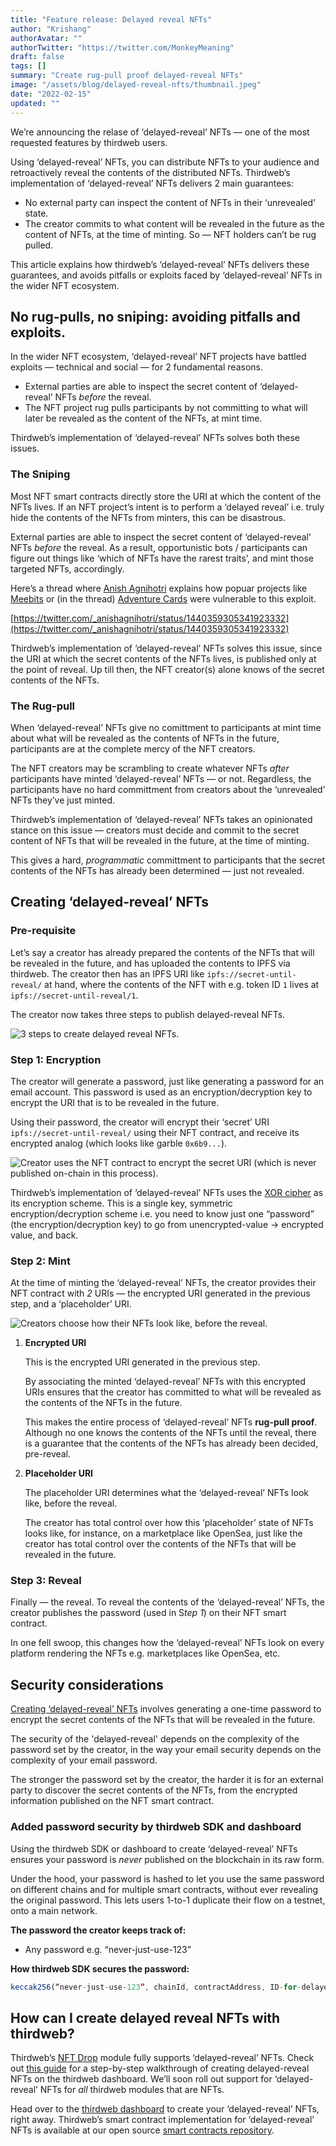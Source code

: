 ```yaml
---
title: "Feature release: Delayed reveal NFTs"
author: "Krishang"
authorAvatar: ""
authorTwitter: "https://twitter.com/MonkeyMeaning"
draft: false
tags: []
summary: "Create rug-pull proof delayed-reveal NFTs"
image: "/assets/blog/delayed-reveal-nfts/thumbnail.jpeg"
date: "2022-02-15"
updated: ""
---
```


We’re announcing the relase of ‘delayed-reveal’ NFTs — one of the most requested features by thirdweb users.

Using ‘delayed-reveal’ NFTs, you can distribute NFTs to your audience and retroactively reveal the contents of the distributed NFTs. Thirdweb’s implementation of ‘delayed-reveal’ NFTs delivers 2 main guarantees:

- No external party can inspect the content of NFTs in their ‘unrevealed’ state.
- The creator commits to what content will be revealed in the future as the content of NFTs, at the time of minting. So — NFT holders can’t be rug pulled.

This article explains how thirdweb’s ‘delayed-reveal’ NFTs delivers these guarantees, and avoids pitfalls or exploits faced by ‘delayed-reveal’ NFTs in the wider NFT ecosystem.

## No rug-pulls, no sniping: avoiding pitfalls and exploits.

In the wider NFT ecosystem, ‘delayed-reveal’ NFT projects have battled exploits — technical and social — for 2 fundamental reasons.

- External parties are able to inspect the secret content of ‘delayed-reveal’ NFTs *before* the reveal.
- The NFT project rug pulls participants by not committing to what will later be revealed as the content of the NFTs, at mint time.

Thirdweb’s implementation of ‘delayed-reveal’ NFTs solves both these issues.

### The Sniping

Most NFT smart contracts directly store the URI at which the content of the NFTs lives. If an NFT project’s intent is to perform a ‘delayed reveal’ i.e. truly hide the contents of the NFTs from minters, this can be disastrous.

External parties are able to inspect the secret content of ‘delayed-reveal’ NFTs *before* the reveal. As a result, opportunistic bots / participants can figure out things like ‘which of NFTs have the rarest traits’, and mint those targeted NFTs, accordingly.

Here’s a thread where [Anish Agnihotri](https://twitter.com/_anishagnihotri) explains how popuar projects like [Meebits](https://meebits.larvalabs.com/) or (in the thread) [Adventure Cards](https://0xadventures.com/) were vulnerable to this exploit.

[https://twitter.com/_anishagnihotri/status/1440359305341923332](https://twitter.com/_anishagnihotri/status/1440359305341923332)

Thirdweb’s implementation of ‘delayed-reveal’ NFTs solves this issue, since the URI at which the secret contents of the NFTs lives, is published only at the point of reveal. Up till then, the NFT creator(s) alone knows of the secret contents of the NFTs.

### The Rug-pull

When ‘delayed-reveal’ NFTs give no comittment to participants at mint time about what will be revealed as the contents of NFTs in the future, participants are at the complete mercy of the NFT creators.

The NFT creators may be scrambling to create whatever NFTs *after* participants have minted ‘delayed-reveal’ NFTs — or not. Regardless, the participants have no hard committment from creators about the ‘unrevealed’ NFTs they’ve just minted.

Thirdweb’s implementation of ‘delayed-reveal’ NFTs takes an opinionated stance on this issue — creators must decide and commit to the secret content of NFTs that will be revealed in the future, at the time of minting.

This gives a hard, *programmatic* committment to participants that the secret contents of the NFTs has already been determined — just not revealed.

## Creating ‘delayed-reveal’ NFTs

### Pre-requisite

Let’s say a creator has already prepared the contents of the NFTs that will be revealed in the future, and has uploaded the contents to IPFS via thirdweb. The creator then has an IPFS URI like `ipfs://secret-until-reveal/` at hand, where the contents of the NFT with e.g. token ID `1` lives at `ipfs://secret-until-reveal/1`.

The creator now takes three steps to publish delayed-reveal NFTs.

![3 steps to create delayed reveal NFTs.](/assets/blog/delayed-reveal-nfts/tw-blog-pic-1.png)

### Step 1: Encryption

The creator will generate a password, just like generating a password for an email account. This password is used as an encryption/decryption key to encrypt the URI that is to be revealed in the future.

Using their password, the creator will encrypt their ‘secret’ URI `ipfs://secret-until-reveal/` using their NFT contract, and receive its encrypted analog (which looks like garble `0x6b9...`).

![Creator uses the NFT contract to encrypt the secret URI (which is never published on-chain in this process).](/assets/blog/delayed-reveal-nfts/tw-blog-pic-2.png)

Thirdweb’s implementation of ‘delayed-reveal’ NFTs uses the [XOR cipher](https://en.wikipedia.org/wiki/XOR_cipher) as its encryption scheme. This is a single key, symmetric encryption/decryption scheme i.e. you need to know just one “password” (the encryption/decryption key) to go from unencrypted-value → encrypted value, and back.

### Step 2: Mint

At the time of minting the ‘delayed-reveal’ NFTs, the creator provides their NFT contract with *2* URIs — the encrypted URI generated in the previous step, and a ‘placeholder’ URI.

![Creators choose how their NFTs look like, before the reveal.](/assets/blog/delayed-reveal-nfts/te-blog-pic-3.png)

1. **Encrypted URI**
    
    This is the encrypted URI generated in the previous step. 
    
    By associating the minted ‘delayed-reveal’ NFTs with this encrypted URIs ensures that the creator has committed to what will be revealed as the contents of the NFTs in the future.
    
    This makes the entire process of ‘delayed-reveal’ NFTs **rug-pull proof**. Although no one knows the contents of the NFTs until the reveal, there is a guarantee that the contents of the NFTs has already been decided, pre-reveal.
    
2. **Placeholder URI**
    
    The placeholder URI determines what the ‘delayed-reveal’ NFTs look like, before the reveal. 
    
    The creator has total control over how this ‘placeholder’ state of NFTs looks like, for instance, on a marketplace like OpenSea, just like the creator has total control over the contents of the NFTs that will be revealed in the future.
    

### Step 3: Reveal

Finally — the reveal. To reveal the contents of the ‘delayed-reveal’ NFTs, the creator publishes the password (used in S*tep 1*) on their NFT smart contract.

In one fell swoop, this changes how the ‘delayed-reveal’ NFTs look on every platform rendering the NFTs e.g. marketplaces like OpenSea, etc.

## Security considerations

[Creating ‘delayed-reveal’ NFTs](https://blog.thirdweb.com//delayed-reveal-nfts#step-1-encryption) involves generating a one-time password to encrypt the secret contents of the NFTs that will be revealed in the future.

The security of the 'delayed-reveal' depends on the complexity of the password set by the creator, in the way your email security depends on the complexity of your email password.

The stronger the password set by the creator, the harder it is for an external party to discover the secret contents of the NFTs, from the encrypted information published on the NFT smart contract.

### Added password security by thirdweb SDK and dashboard

Using the thirdweb SDK or dashboard to create ‘delayed-reveal’ NFTs ensures your password is *never* published on the blockchain in its raw form.

Under the hood, your password is hashed to let you use the same password on different chains and for multiple smart contracts, without ever revealing the original password. This lets users 1-to-1 duplicate their flow on a testnet, onto a main network.

**The password the creator keeps track of:**

- Any password e.g. “never-just-use-123”

**How thirdweb SDK secures the password:**

```javascript
keccak256(“never-just-use-123”, chainId, contractAddress, ID-for-delayed-reveal-NFTs)
```

## How can I create delayed reveal NFTs with thirdweb?

Thirdweb’s [NFT Drop](https://thirdweb.com/portal/guides/nft-drop) module fully supports ‘delayed-reveal’ NFTs. Check out [this guide](https://portal.thirdweb.com/guides/nft-drop-with-delayed-reveal) for a step-by-step walkthrough of creating delayed-reveal NFTs on the thirdweb dashboard. We’ll soon roll out support for ‘delayed-reveal’ NFTs for *all* thirdweb modules that are NFTs.

Head over to the [thirdweb dashboard](http://thirdweb.com/dashboard) to create your ‘delayed-reveal’ NFTs, right away. Thirdweb’s smart contract implementation for ‘delayed-reveal’ NFTs is available at our open source [smart contracts repository](https://github.com/nftlabs/nftlabs-protocols/blob/main/contracts/lazy_mint/ERC721/LazyMintERC721.sol).